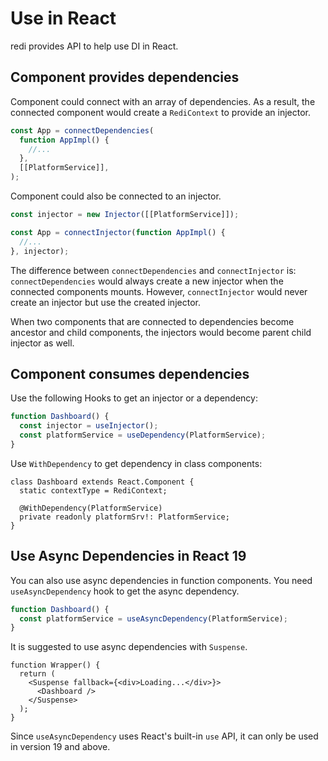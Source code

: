 # Use in React

redi provides API to help use DI in React.

## Component provides dependencies

Component could connect with an array of dependencies. As a result, the connected component would create a `RediContext` to provide an injector.

```ts
const App = connectDependencies(
  function AppImpl() {
    //...
  },
  [[PlatformService]],
);
```

Component could also be connected to an injector.

```ts
const injector = new Injector([[PlatformService]]);

const App = connectInjector(function AppImpl() {
  //...
}, injector);
```

The difference between `connectDependencies` and `connectInjector` is: `connectDependencies` would always create a new injector when the connected components mounts. However, `connectInjector` would never create an injector but use the created injector.

When two components that are connected to dependencies become ancestor and child components, the injectors would become parent child injector as well.

## Component consumes dependencies

Use the following Hooks to get an injector or a dependency:

```ts highlight=2,3
function Dashboard() {
  const injector = useInjector();
  const platformService = useDependency(PlatformService);
}
```

Use `WithDependency` to get dependency in class components:

```tsx highlight=2
class Dashboard extends React.Component {
  static contextType = RediContext;

  @WithDependency(PlatformService)
  private readonly platformSrv!: PlatformService;
}
```

## Use Async Dependencies in React 19

You can also use async dependencies in function components. You need `useAsyncDependency` hook to get the async dependency.

```ts
function Dashboard() {
  const platformService = useAsyncDependency(PlatformService);
}
```

It is suggested to use async dependencies with `Suspense`.

```tsx
function Wrapper() {
  return (
    <Suspense fallback={<div>Loading...</div>}>
      <Dashboard />
    </Suspense>
  );
}
```

Since `useAsyncDependency` uses React's built-in `use` API, it can only be used in version 19 and above.
